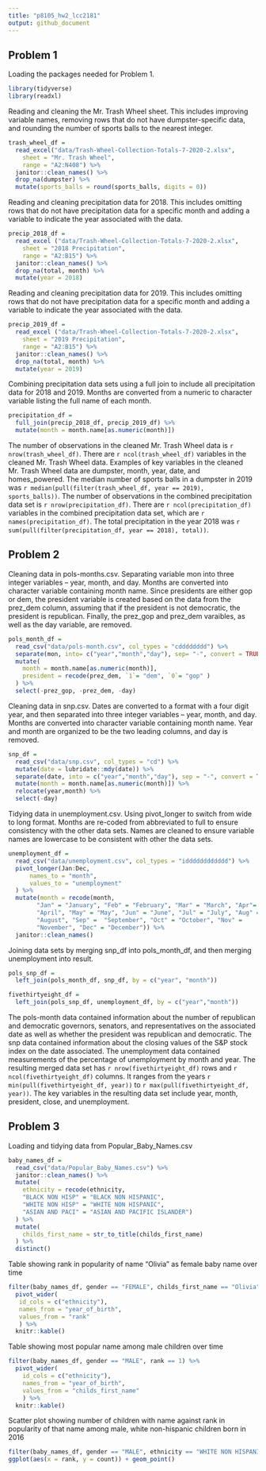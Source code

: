 ```yaml
---
title: "p8105_hw2_lcc2181"
output: github_document
---
```


## Problem 1

Loading the packages needed for Problem 1.

```r
library(tidyverse)
library(readxl)
```

Reading and cleaning the Mr. Trash Wheel sheet. This includes improving variable names, removing rows that do not have dumpster-specific data, and rounding the number of sports balls to the nearest integer.

```r
trash_wheel_df = 
  read_excel("data/Trash-Wheel-Collection-Totals-7-2020-2.xlsx", 
    sheet = "Mr. Trash Wheel", 
    range = "A2:N408") %>%
  janitor::clean_names() %>% 
  drop_na(dumpster) %>% 
  mutate(sports_balls = round(sports_balls, digits = 0))
```

Reading and cleaning precipitation data for 2018. This includes omitting rows that do not have precipitation data for a specific month and adding a variable to indicate the year associated with the data.

```r
precip_2018_df = 
  read_excel ("data/Trash-Wheel-Collection-Totals-7-2020-2.xlsx",
    sheet = "2018 Precipitation",
    range = "A2:B15") %>% 
  janitor::clean_names() %>% 
  drop_na(total, month) %>% 
  mutate(year = 2018)
```

Reading and cleaning precipitation data for 2019. This includes omitting rows that do not have precipitation data for a specific month and adding a variable to indicate the year associated with the data.

```r
precip_2019_df = 
  read_excel ("data/Trash-Wheel-Collection-Totals-7-2020-2.xlsx",
    sheet = "2019 Precipitation",
    range = "A2:B15") %>% 
  janitor::clean_names() %>% 
  drop_na(total, month) %>% 
  mutate(year = 2019)
```

Combining precipitation data sets using a full join to include all precipitation data for 2018 and 2019. Months are converted from a numeric to character variable listing the full name of each month.

```r
precipitation_df = 
  full_join(precip_2018_df, precip_2019_df) %>%
  mutate(month = month.name[as.numeric(month)])
```

The number of observations in the cleaned Mr. Trash Wheel data is `r nrow(trash_wheel_df)`. There are `r ncol(trash_wheel_df)` variables in the cleaned Mr. Trash Wheel data. Examples of key variables in the cleaned Mr. Trash Wheel data are dumpster, month, year, date, and homes_powered. The median number of sports balls in a dumpster in 2019 was `r median(pull(filter(trash_wheel_df, year == 2019), sports_balls))`. The number of observations in the combined precipitation data set is `r nrow(precipitation_df)`. There are `r ncol(precipitation_df)` variables in the combined precipitation data set, which are `r names(precipitation_df)`. The total precipitation in the year 2018 was `r sum(pull(filter(precipitation_df, year == 2018), total))`.

## Problem 2

Cleaning data in pols-months.csv. Separating variable mon into three integer variables -- year, month, and day. Months are converted into character variable containing month name. Since presidents are either gop or dem, the president variable is created based on the data from the prez_dem column, assuming that if the president is not democratic, the president is republican. Finally, the prez_gop and prez_dem varaibles, as well as the day variable, are removed.

```r
pols_month_df =
  read_csv("data/pols-month.csv", col_types = "cdddddddd") %>% 
  separate(mon, into= c("year","month","day"), sep= "-", convert = TRUE) %>% 
  mutate(
    month = month.name[as.numeric(month)],
    president = recode(prez_dem, `1`= "dem", `0`= "gop" )
  ) %>% 
  select(-prez_gop, -prez_dem, -day)
```

Cleaning data in snp.csv. Dates are converted to a format with a four digit year, and then separated into three integer variables -- year, month, and day. Months are converted into character variable containing month name. Year and month are organized to be the two leading columns, and day is removed.

```r
snp_df =
  read_csv("data/snp.csv", col_types = "cd") %>% 
  mutate(date = lubridate::mdy(date)) %>% 
  separate(date, into = c("year","month","day"), sep = "-", convert = TRUE) %>% 
  mutate(month = month.name[as.numeric(month)]) %>% 
  relocate(year,month) %>% 
  select(-day)
```

Tidying data in unemployment.csv. Using pivot_longer to switch from wide to long format. Months are re-coded  from abbreviated to full to ensure consistency with the other data sets. Names are cleaned to ensure variable names are lowercase to be consistent with other the data sets.

```r
unemployment_df =
  read_csv("data/unemployment.csv", col_types = "idddddddddddd") %>% 
  pivot_longer(Jan:Dec,
      names_to = "month",
      values_to = "unemployment"
  ) %>% 
  mutate(month = recode(month, 
        "Jan" = "January", "Feb" = "February", "Mar" = "March", "Apr"=    
        "April", "May" = "May", "Jun" = "June", "Jul" = "July", "Aug" =  
        "August", "Sep" =  "September", "Oct" = "October", "Nov" = 
        "November", "Dec" = "December")) %>% 
  janitor::clean_names()
```

Joining data sets by merging snp_df into pols_month_df, and then merging unemployment into result.

```r
pols_snp_df = 
  left_join(pols_month_df, snp_df, by = c("year", "month"))

fivethirtyeight_df =
  left_join(pols_snp_df, unemployment_df, by = c("year","month"))
```

The pols-month data contained information about the number of republican and democratic governors, senators, and representatives on the associated date as well as whether the president was republican and democratic. The snp data contained information about the closing values of the S&P stock index on the date associated. The unemployment data contained measurements of the percentage of unemployment by month and year. The resulting merged data set has `r nrow(fivethirtyeight_df)` rows and `r ncol(fivethirtyeight_df)` columns. It ranges from the years `r min(pull(fivethirtyeight_df, year))` to `r max(pull(fivethirtyeight_df, year))`. The key variables in the resulting data set include year, month, president, close, and unemployment.

## Problem 3

Loading and tidying data from Popular_Baby_Names.csv

```r
baby_names_df =
  read_csv("data/Popular_Baby_Names.csv") %>% 
  janitor::clean_names() %>% 
  mutate(
    ethnicity = recode(ethnicity, 
    "BLACK NON HISP" = "BLACK NON HISPANIC", 
    "WHITE NON HISP" = "WHITE NON HISPANIC", 
    "ASIAN AND PACI" = "ASIAN AND PACIFIC ISLANDER")
  ) %>% 
  mutate(
    childs_first_name = str_to_title(childs_first_name)
  ) %>% 
  distinct()
```

Table showing rank in popularity of name "Olivia" as female baby name over time

```r
filter(baby_names_df, gender == "FEMALE", childs_first_name == "Olivia") %>%
  pivot_wider(
   id_cols = c("ethnicity"),
   names_from = "year_of_birth",
   values_from = "rank"
   ) %>% 
  knitr::kable()
```

Table showing most popular name among male children over time

```r
filter(baby_names_df, gender == "MALE", rank == 1) %>% 
  pivot_wider(
    id_cols = c("ethnicity"),
    names_from = "year_of_birth",
    values_from = "childs_first_name"
    ) %>% 
  knitr::kable()
```

Scatter plot showing number of children with name against rank in popularity of that name among male, white non-hispanic children born in 2016

```r
filter(baby_names_df, gender == "MALE", ethnicity == "WHITE NON HISPANIC", year_of_birth == 2016)%>% 
ggplot(aes(x = rank, y = count)) + geom_point()
```

